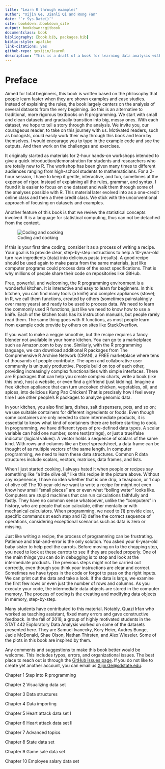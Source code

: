 --- 
title: "Learn R through examples"
author: "Xijin Ge, Jianli Qi and Rong Fan"
date: "`r Sys.Date()`"
site: bookdown::bookdown_site
output: bookdown::gitbook
documentclass: book
bibliography: [book.bib, packages.bib]
biblio-style: apalike
link-citations: yes
github-repo: gexijin/learnR
description: "This is a draft of a book for learning data analysis with the R language. This book emphasizes hands activities. Comments and suggestions are welcome."
---
   

# Preface{-}
Aimed for total beginners, this book is written based on the philosophy that people learn faster when they are shown examples and case studies. Instead of explaining the rules, the book largely centers on the analysis of several datasets from the very beginning. So this is an alternative to traditional, more rigorous textbooks on R programming. We start with small and clean datasets and gradually transition into big, messy ones. With each dataset, we hope to tell a story through the analysis. We invite you, our courageous reader, to take on this journey with us. Motivated readers, such as biologists, could easily work their way through this book and learn by themselves. I would encourage you to type in the example code and see the outputs. And then work on the challenges and exercises. 

It originally started as materials for 2-hour hands-on workshops intended to give a quick introduction/demonstration for students and researchers who are totally new to R. The workshop has been given many times to different audiences ranging from high-school students to mathematicians. For a 2-hour session, I have to keep it gentle, interactive, and fun, sometimes at the expense of rigor. Instead of explaining all the rules, grammar, and syntax, I found it is easier to focus on one dataset and walk them through some of the analyses possible with R. This material later evolved into as a one-credit online class and then a three credit class. We stick with the unconventional approach of focusing on datasets and examples. 

Another feature of this book is that we review the statistical concepts involved. R is a language for statistical computing, thus can not be detached from the context. 

![Coding and cooking](https://github.com/gexijin/learnR/raw/master/images/cooking.png)

If this is your first time coding, consider it as a process of writing a recipe. Your goal is to provide clear, step-by-step instructions to help a 10-year-old turn raw ingredients (data) into delicious pasta (results). A good recipe should be used again to make pasta from the same materials, just like computer programs could process data of the exact specifications. That is why millions of people share their code on repositories like GitHub.

Free, powerful, and welcoming, the R programming environment is a wonderful kitchen. It is interactive and easy to learn for beginners. In this kitchen, you can find many tools (a knife) and complex appliances (stove); in R, we call them functions, created by others (sometimes painstakingly over many years) and ready to be used to process data. We need to learn the commonly used R functions, just like we need to know how to use a knife. Each of the kitchen tools has its instruction manuals, but people rarely read them. The same thing goes with R functions, as most people learn from example code provide by others on sites like StackOverflow.

If you want to make a veggie smoothie, but the recipe requires a fancy blender not available in your home kitchen. You can go to a marketplace such as Amazon.com to buy one. Similarly, with the R programming language, we can download additional R packages from The Comprehensive R Archive Network (CRAN), a FREE marketplace where tens of thousands of people contribute. The open and collaborative user community is uniquely productive. People build on top of each other, providing increasingly complex functionalities with simple interfaces. There are R packages that can help you create complex charts,  write a book (like this one), host a website, or even find a girlfriend (just kidding). Imagine a free kitchen appliance that can turn uncooked chicken, vegetables, oil, and spices, into delicious Kung Pao Chicken! That is precisely how I feel every time I use other people's R packages to analyze genomic data.

In your kitchen, you also find jars, dishes, salt dispensers, pots, and so on; we use suitable containers for different ingredients or foods. Even though some containers are only needed to store intermediate products, it is essential to know what kind of containers there are before starting to cook. In programming, we have different types of pre-defined data types. A scalar variable can hold one number, some text(strings), or just a true/false indicator (logical values). A vector holds a sequence of scalars of the same kind. With rows and columns like an Excel spreadsheet, a data frame can be thought of as multiple vectors of the same length. In computer programming, we need to learn these data structures. Common R data structures include scalars, vectors, matrices, data frames, and lists.

When I just started cooking, I always hated it when people or recipes say something like “a little  olive oil,” like this recipe in the picture above. Without any experience, I have no idea whether that is one drip, a teaspoon,  or 1 cup of olive oil! The 10-year-old we want to write a recipe for might not even know how small “small pieces” are or even what “boiling water” looks like. Computers are stupid machines that can run calculations faithfully and fastly.  They have no common sense whatsoever, unlike the “computers” in history, who are people that can calculate, either mentally or with mechanical calculators. When programming, we need to (1) provide clear, specific commands at each step and (2) define the correct sequence of operations, considering exceptional scenarios such as data is zero or missing.

Just like writing a recipe, the process of programming can be frustrating. Patience and trial-and-error is the only solution. You asked your 6-year-old baby sister to help peel the carrots. Before moving on to the chopping step, you need to look at these carrots to see if they are peeled properly. One of the main things you can do in debugging is to stop and look at the intermediate products. The previous steps might not be carried out correctly, even though you think your instructions are clear and correct. Sometimes we have typos in the code or forgot to pass on the right inputs. We can print out the data and take a look. If the data is large, we examine the first few rows or even just the number of rows and columns. As you execute your code, the intermediate data objects are stored in the computer memory. The process of coding is the creating and modifying data objects in memory, step-by-step.


Many students have contributed to this material. Notably, Quazi Irfan who worked as teaching assistant, fixed many errors and gave constructive feedback. In the fall of 2018, a group of highly motivated students in the STAT 442 Exploratory Data Analysis worked on some of the datasets presented here. They are Samuel Ivanecky, Kory Heier, Audrey Bunge, Jacie McDonald, Shae Olson, Nathan Thirsten, and Alex Wieseler. Some of the plots in this book are inspired by them.

Any comments and suggestions to make this book better would be welcome. This includes typos, errors, and organizational issues. The best place to reach out is through the [GitHub issues page](https://github.com/gexijin/learnR/issues). If you do not like to create yet another account, you can email us <Xijin.Ge@sdstate.edu>. 



Chapter 1  Step into R programming

Chapter 2  Visualizing data set

Chapter 3  Data structures

Chapter 4  Data importing 

Chapter 5  Heart attack data set I

Chapter 6  Heart attack data set II

Chapter 7  Advanced topics

Chapter 8  State data set

Chapter 9  Game sale data set

Chapter 10  Employee salary data set